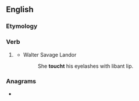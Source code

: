 ==English==

===Etymology===
{{suffix|en|touch|-t}}

===Verb===
{{head|en|verb form}}

# {{lb|en|obsolete}} {{en-past of|touch}}
#* Walter Savage Landor
#*: She '''toucht''' his eyelashes with libant lip.

===Anagrams===
* {{anagrams|en|a=chottu|Hocutt}}